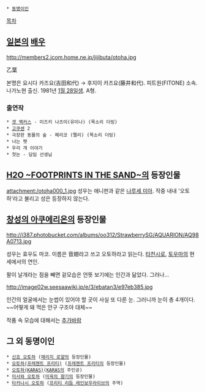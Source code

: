  * [[동명이인]]

[[목차]]
== [[일본]]의 [[배우]] ==
http://members2.jcom.home.ne.jp/jijibuta/otoha.jpg

乙葉 

본명은 요시다 카즈요(吉田和代) → 후지이 카즈요(藤井和代).
피트원(FITONE) 소속. 나가노현 출신. 1981년 [[1월 28일생]]. A형. 

=== 출연작 ===
 * [[겟 백커스]] - 미즈키 나츠미(유미나) (목소리 더빙)
 * [[고쿠센]] 2
 * 극장판 동물의 숲 - 페리코 (펠리) (목소리 더빙) 
 * 너는 펫
 * 우리 개 이야기
 * 첫눈 - 담임 선생님 

== [[H2O ~FOOTPRINTS IN THE SAND~]]의 등장인물 ==
attachment:/otoha000_1.jpg
성우는 애니판과 같은 [[나루세 미아]]. 작중 내내 '오토하'라고 불리고 성은 등장하지 않는다.

== [[창성의 아쿠에리온]]의 등장인물 ==

http://i387.photobucket.com/albums/oo312/StrawberrySG/AQUARION/AQ98A0713.jpg

성우는 효우도 마코. 이름은 音翅라고 쓰고 오토하라고 읽는다. [[타천시]]로, [[토우마(창성의 아쿠에리온)|토우마]]의 현세에서의 연인.

팔이 날개라는 점을 빼면 겉모습은 언뜻 보기에는 인간과 닮았다. 그러나...

http://image02w.seesaawiki.jp/e/3/ebatan3/e97eb385.jpg

인간의 얼굴에서는 눈썹이 있어야 할 곳이 사실 또 다른 눈. 그러니까 눈이 총 4개이다. ~~어떻게 돼 먹은 안구 구조야 대체~~

작품 속 모습에 대해서는 [[추가바람]]

== 그 외 동명이인 ==
 * [[신죠 오토하]] ([[매리지 로얄]]의 등장인물)
 * [[오토하(프레젠트 프리티)]] ([[프레젠트 프리티]]의 등장인물)
 * [[오토하(KARAS)]]([[KARAS]]의 주인공)
 * [[미사와 오토하]] ([[미육의 향기]]의 등장인물)
 * [[타카나시 오토하]] ([[프리티 리듬 레인보우라이브]]의 주역)
